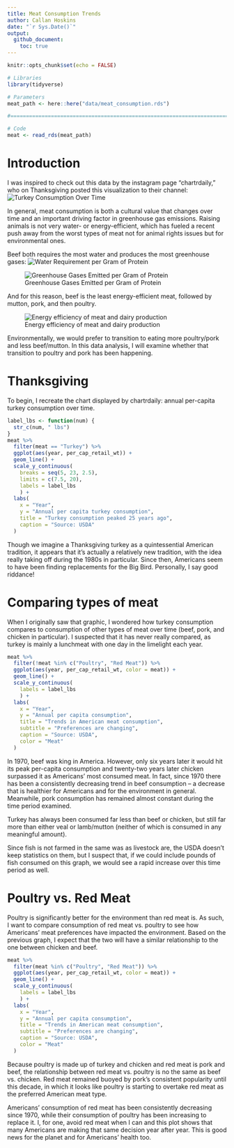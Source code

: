 ```yaml
---
title: Meat Consumption Trends  
author: Callan Hoskins
date: "`r Sys.Date()`"
output: 
  github_document:
    toc: true
---
```


```r
knitr::opts_chunk$set(echo = FALSE)
```

```r
# Libraries
library(tidyverse)

# Parameters
meat_path <- here::here("data/meat_consumption.rds")

#===============================================================================

# Code
meat <- read_rds(meat_path)
```

# Introduction

I was inspired to check out this data by the instagram page "chartrdaily," who on Thanksgiving posted this visualization to their channel: ![Turkey Consumption Over Time](./chartr_turkey.png)

In general, meat consumption is both a cultural value that changes over time and an important driving factor in greenhouse gas emissions. Raising animals is not very water- or energy-efficient, which has fueled a recent push away from the worst types of meat not for animal rights issues but for environmental ones. 

Beef both requires the most water and produces the most greenhouse gases: ![Water Requirement per Gram of Protein](meat_water_total.svg)

![Greenhouse Gases Emitted per Gram of Protein](meat_efficiency.png)

And for this reason, beef is the least energy-efficient meat, followed by mutton, pork, and then poultry. 

![Energy efficiency of meat and dairy production](meat_energy_total.svg)

Environmentally, we would prefer to transition to eating more poultry/pork and less beef/mutton. In this data analysis, I will examine whether that transition to poultry and pork has been happening. 

# Thanksgiving

To begin, I recreate the chart displayed by chartrdaily: annual per-capita turkey consumption over time. 

```r
label_lbs <- function(num) {
  str_c(num, " lbs")
}
meat %>% 
  filter(meat == "Turkey") %>% 
  ggplot(aes(year, per_cap_retail_wt)) + 
  geom_line() + 
  scale_y_continuous(
    breaks = seq(5, 23, 2.5), 
    limits = c(7.5, 20), 
    labels = label_lbs
    ) + 
  labs(
    x = "Year", 
    y = "Annual per capita turkey consumption", 
    title = "Turkey consumption peaked 25 years ago", 
    caption = "Source: USDA"
  )
```
Though we imagine a Thanksgiving turkey as a quintessential American tradition, it appears that it's actually a relatively new tradition, with the idea really taking off during the 1980s in particular. Since then, Americans seem to have been finding replacements for the Big Bird. Personally, I say good riddance!

# Comparing types of meat

When I originally saw that graphic, I wondered how turkey consumption compares to consumption of other types of meat over time (beef, pork, and chicken in particular). I suspected that it has never really compared, as turkey is mainly a lunchmeat with one day in the limelight each year. 
```r
meat %>% 
  filter(!meat %in% c("Poultry", "Red Meat")) %>% 
  ggplot(aes(year, per_cap_retail_wt, color = meat)) + 
  geom_line() + 
  scale_y_continuous(
    labels = label_lbs
    ) + 
  labs(
    x = "Year", 
    y = "Annual per capita consumption", 
    title = "Trends in American meat consumption", 
    subtitle = "Preferences are changing", 
    caption = "Source: USDA", 
    color = "Meat"
  )
```

In 1970, beef was king in America. However, only six years later it would hit its peak per-capita consumption and twenty-two years later chicken surpassed it as Americans' most consumed meat. In fact, since 1970 there has been a consistently decreasing trend in beef consumption -- a decrease that is healthier for Americans and for the environment in general. Meanwhile, pork consumption has remained almost constant during the time period examined. 

Turkey has always been consumed far less than beef or chicken, but still far more than either veal or lamb/mutton (neither of which is consumed in any meaningful amount). 

Since fish is not farmed in the same was as livestock are, the USDA doesn't keep statistics on them, but I suspect that, if we could include pounds of fish consumed on this graph, we would see a rapid increase over this time period as well. 

# Poultry vs. Red Meat

Poultry is significantly better for the environment than red meat is. As such, I want to compare consumption of red meat vs. poultry to see how Americans' meat preferences have impacted the environment. Based on the previous graph, I expect that the two will have a similar relationship to the one between chicken and beef. 

```r
meat %>% 
  filter(meat %in% c("Poultry", "Red Meat")) %>% 
  ggplot(aes(year, per_cap_retail_wt, color = meat)) + 
  geom_line() + 
  scale_y_continuous(
    labels = label_lbs
    ) + 
  labs(
    x = "Year", 
    y = "Annual per capita consumption", 
    title = "Trends in American meat consumption", 
    subtitle = "Preferences are changing", 
    caption = "Source: USDA", 
    color = "Meat"
  )
```

Because poultry is made up of turkey and chicken and red meat is pork and beef, the relationship between red meat vs. poultry is no the same as beef vs. chicken. Red meat remained buoyed by pork's consistent popularity until this decade, in which it looks like poultry is starting to overtake red meat as the preferred American meat type. 

Americans' consumption of red meat has been consistently decreasing since 1970, while their consumption of poultry has been increasing to replace it. I, for one, avoid red meat when I can and this plot shows that many Americans are making that same decision year after year. This is good news for the planet and for Americans' health too. 



